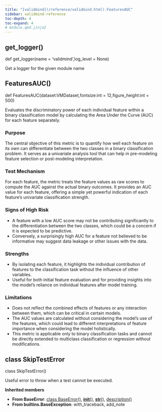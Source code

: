 ```yaml
---
title: "[validmind](/reference/validmind.html).FeaturesAUC"
sidebar: validmind-reference
toc-depth: 4
toc-expand: 4
# module.qmd.jinja2
---
```


## get_logger<span class='muted'>()</span>

<!-- signatures.jinja2 -->

::: {.signature}

<span class="kw">def</span> <span class="name">get_logger</span>(<span class="param"><span class="n">name</span><span class="o"> = </span><span class="kc">'validmind'</span><span class="muted">,</span></span><span class="param"><span class="n">log_level</span><span class="o"> = </span><span class="kc">None</span></span>)</span>

:::

<!-- docstring.jinja2 -->

Get a logger for the given module name

<!-- function.qmd.jinja2 -->

## FeaturesAUC[()]{.muted}

<!-- signatures.jinja2 -->

::: {.signature}

<span class="kw">def</span> <span class="name">FeaturesAUC</span>(<span class="param"><span class="n">dataset</span><span class="p">:</span><span class="n">VMDataset</span><span class="muted">,</span></span><span class="param"><span class="n">fontsize</span><span class="p">:</span><span class="n">int</span><span class="o"> = </span><span class="kc">12</span><span class="muted">,</span></span><span class="param"><span class="n">figure_height</span><span class="p">:</span><span class="n">int</span><span class="o"> = </span><span class="kc">500</span></span>)</span>

:::

<!-- docstring.jinja2 -->

Evaluates the discriminatory power of each individual feature within a binary classification model by calculating the Area Under the Curve (AUC) for each feature separately.

### Purpose

The central objective of this metric is to quantify how well each feature on its own can differentiate between the two classes in a binary classification problem. It serves as a univariate analysis tool that can help in pre-modeling feature selection or post-modeling interpretation.

### Test Mechanism

For each feature, the metric treats the feature values as raw scores to compute the AUC against the actual binary outcomes. It provides an AUC value for each feature, offering a simple yet powerful indication of each feature's univariate classification strength.

### Signs of High Risk

- A feature with a low AUC score may not be contributing significantly to the differentiation between the two classes, which could be a concern if it is expected to be predictive.
- Conversely, a surprisingly high AUC for a feature not believed to be informative may suggest data leakage or other issues with the data.

### Strengths

- By isolating each feature, it highlights the individual contribution of features to the classification task without the influence of other variables.
- Useful for both initial feature evaluation and for providing insights into the model's reliance on individual features after model training.

### Limitations

- Does not reflect the combined effects of features or any interaction between them, which can be critical in certain models.
- The AUC values are calculated without considering the model's use of the features, which could lead to different interpretations of feature importance when considering the model holistically.
- This metric is applicable only to binary classification tasks and cannot be directly extended to multiclass classification or regression without modifications.

<!-- class.qmd.jinja2 -->

## [class]{.muted} SkipTestError

<!-- signatures.jinja2 -->

::: {.signature}

<span class="kw">class</span> <span class="name">SkipTestError</span>()</span>

:::

<!-- docstring.jinja2 -->

Useful error to throw when a test cannot be executed.

**Inherited members**

- **From BaseError**: [class BaseError[()]{.muted}](#class-baseerror), [__init__[()]{.muted}](#__init__), [__str__[()]{.muted}](#__str__), [description[()]{.muted}](#description)
- **From builtins.BaseException**: with_traceback, add_note
